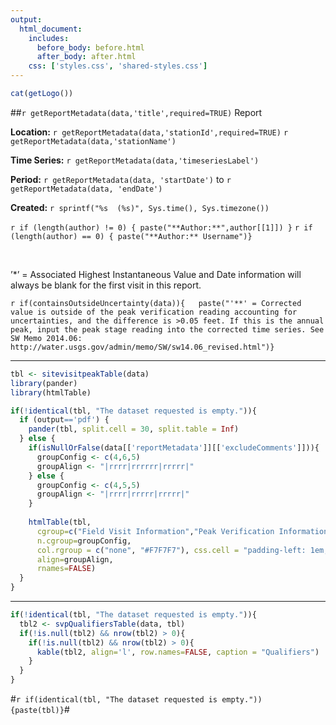 ```yaml
---
output:
  html_document:
    includes:
      before_body: before.html
      after_body: after.html
    css: ['styles.css', 'shared-styles.css']
---
```

<div class="header">
<div>
<div class="header-logo">
```r
cat(getLogo())
```
</div>
<div class="header-title">
##`r getReportMetadata(data,'title',required=TRUE)` Report
</div>
</div>
<div class="header-labels">
<div class="header-col-left">
**Location:**  `r getReportMetadata(data,'stationId',required=TRUE)` `r getReportMetadata(data,'stationName')`

**Time Series:** `r getReportMetadata(data,'timeseriesLabel')`
</div>
<div class="header-col-right">
**Period:** `r getReportMetadata(data, 'startDate')` to `r getReportMetadata(data, 'endDate')`

**Created:**  `r sprintf("%s  (%s)", Sys.time(), Sys.timezone())`

`r if (length(author) != 0) { paste("**Author:**",author[[1]]) }`
`r if (length(author) == 0) { paste("**Author:** Username")}`
</div>
</div>

&nbsp;

'*' = Associated Highest Instantaneous Value and Date information will always be blank for the first visit in this report.

`r if(containsOutsideUncertainty(data)){
  paste("'**' = Corrected value is outside of the peak verification reading accounting for uncertainties, and the difference is >0.05 feet. If this is the annual peak, input the peak stage reading into the corrected time series. See SW Memo 2014.06: http://water.usgs.gov/admin/memo/SW/sw14.06_revised.html")}`
</div>

***

```r
tbl <- sitevisitpeakTable(data)
library(pander)
library(htmlTable)

if(!identical(tbl, "The dataset requested is empty.")){
  if (output=='pdf') {
    pander(tbl, split.cell = 30, split.table = Inf) 
  } else {
    if(isNullOrFalse(data[['reportMetadata']][['excludeComments']])){
      groupConfig <- c(4,6,5)
      groupAlign <- "|rrrr|rrrrrr|rrrrr|"
    } else {
      groupConfig <- c(4,5,5)
      groupAlign <- "|rrrr|rrrrr|rrrrr|"
    }
    
    htmlTable(tbl, 
      cgroup=c("Field Visit Information","Peak Verification Information","*Associated Highest Instantaneous Value and Date"),
      n.cgroup=groupConfig,
      col.rgroup = c("none", "#F7F7F7"), css.cell = "padding-left: 1em; padding-right: 1em; padding-top:.5em;padding-bottom:.5em;",
      align=groupAlign,
      rnames=FALSE)
  }
}

```

***

```r
if(!identical(tbl, "The dataset requested is empty.")){
  tbl2 <- svpQualifiersTable(data, tbl)
  if(!is.null(tbl2) && nrow(tbl2) > 0){
    if(!is.null(tbl2) && nrow(tbl2) > 0){
      kable(tbl2, align='l', row.names=FALSE, caption = "Qualifiers")
    }
  }
}
```

#`r if(identical(tbl, "The dataset requested is empty.")) {paste(tbl)}`#

